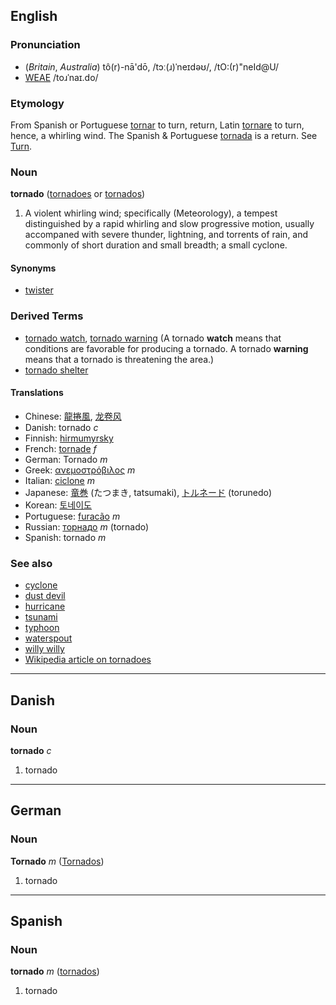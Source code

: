 ==English==
===Pronunciation===
*(''Britain'', ''Australia'') tô(r)-nā'dō, /tɔː(ɹ)ˈneɪdəʊ/, /tO:(r)"neId@U/
*[[WEAE]] /toɹˈnaɪ.do/

===Etymology===
From Spanish or Portuguese [[tornar]] to turn, return, Latin [[tornare]] to turn, hence, a whirling  wind. The Spanish & Portuguese [[tornada]] is a return.  See [[Turn]].

===Noun===
'''tornado''' ([[tornadoes]] or [[tornados]])
# A violent whirling wind; specifically (Meteorology), a tempest  distinguished by a rapid whirling and slow progressive  motion, usually accompaned with severe thunder, lightning, and torrents of rain, and commonly of short duration and  small breadth; a small cyclone.
<!-- material copied from Webster's Revised Unabridged Dictionary (1913) -->

====Synonyms====
* [[twister]]

===Derived Terms===
* [[tornado watch]], [[tornado warning]] (A tornado '''watch''' means that conditions are favorable for producing a tornado.  A tornado '''warning''' means that a tornado is threatening the area.)
* [[tornado shelter]]

====Translations====
*Chinese: [[龍捲風]], [[龙卷风]]
*Danish: tornado ''c''
*Finnish: [[hirmumyrsky]]
*French: [[tornade]] ''f''
*German: Tornado ''m''
*Greek: [[ανεμοστρόβιλος]] ''m''
*Italian: [[ciclone]] ''m''
*Japanese: [[竜巻]] (たつまき, tatsumaki), [[トルネード]] (torunedo)
*Korean: [[토네이도]]
*Portuguese: [[furacão]] ''m''
*Russian: [[торнадо]] ''m'' (tornado)
*Spanish: tornado ''m''

===See also===
*[[cyclone]]
*[[dust devil]]
*[[hurricane]]
*[[tsunami]]
*[[typhoon]]
*[[waterspout]]
*[[willy willy]]
*[[w:en:tornado|Wikipedia article on tornadoes]]

----

==Danish==
===Noun===
'''tornado''' ''c''

# tornado

----

==German==
===Noun===
'''Tornado''' ''m'' ([[Tornados]])

# tornado

----

==Spanish==
===Noun===
'''tornado''' ''m'' ([[tornados]])

# tornado
